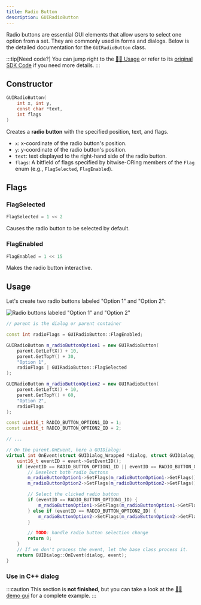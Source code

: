 ```yaml
---
title: Radio Button
description: GUIRadioButton
---
```


Radio buttons are essential GUI elements that allow users to select one option from a set. They are commonly used in forms and dialogs. Below is the detailed documentation for the `GUIRadioButton` class.

:::tip[Need code?]
You can jump right to the [👨‍💻 Usage](#usage) or refer to its [original SDK Code](https://github.com/SnailMath/hollyhock-2/blob/master/sdk/include/sdk/os/gui/radioButton.hpp) if you need more details.
:::

## Constructor

```c
GUIRadioButton(
    int x, int y,
    const char *text,
    int flags
)
```

Creates a **radio button** with the specified position, text, and flags.

- `x`: x-coordinate of the radio button's position.
- `y`: y-coordinate of the radio button's position.
- `text`: text displayed to the right-hand side of the radio button.
- `flags`: A bitfield of flags specified by bitwise-ORing members of the `Flag` enum (e.g., `FlagSelected`, `FlagEnabled`).

## Flags

### FlagSelected

```c++
FlagSelected = 1 << 2
```

Causes the radio button to be selected by default.

### FlagEnabled

```c++
FlagEnabled = 1 << 15
```

Makes the radio button interactive.

## Usage

Let's create two radio buttons labeled "Option 1" and "Option 2":

![Radio buttons labeled "Option 1" and "Option 2"](/wiki/img/gui/radiobutton_options.png)

```c++
// parent is the dialog or parent container

const int radioFlags = GUIRadioButton::FlagEnabled;

GUIRadioButton m_radioButtonOption1 = new GUIRadioButton(
    parent.GetLeftX() + 10,
    parent.GetTopY() + 30,
    "Option 1",
    radioFlags | GUIRadioButton::FlagSelected
);

GUIRadioButton m_radioButtonOption2 = new GUIRadioButton(
    parent.GetLeftX() + 10,
    parent.GetTopY() + 60,
    "Option 2",
    radioFlags
);

const uint16_t RADIO_BUTTON_OPTION1_ID = 1;
const uint16_t RADIO_BUTTON_OPTION2_ID = 2;

// ...

// On the parent.OnEvent, here a GUIDialog:
virtual int OnEvent(struct GUIDialog_Wrapped *dialog, struct GUIDialog_OnEvent_Data *event) {
    uint16_t eventID = event->GetEventID();
    if (eventID == RADIO_BUTTON_OPTION1_ID || eventID == RADIO_BUTTON_OPTION2_ID) {
        // Deselect both radio buttons
        m_radioButtonOption1->SetFlags(m_radioButtonOption1->GetFlags() & ~GUIRadioButton::FlagSelected);
        m_radioButtonOption2->SetFlags(m_radioButtonOption2->GetFlags() & ~GUIRadioButton::FlagSelected);

        // Select the clicked radio button
        if (eventID == RADIO_BUTTON_OPTION1_ID) {
            m_radioButtonOption1->SetFlags(m_radioButtonOption1->GetFlags() | GUIRadioButton::FlagSelected);
        } else if (eventID == RADIO_BUTTON_OPTION2_ID) {
            m_radioButtonOption2->SetFlags(m_radioButtonOption2->GetFlags() | GUIRadioButton::FlagSelected);
        }

        // TODO: handle radio button selection change
        return 0;
    }
    // If we don't process the event, let the base class process it.
    return GUIDialog::OnEvent(dialog, event);
}
```

### Use in C++ dialog

:::caution
This section is **not finished**, but you can take a look at the [👨‍💻 demo gui](https://github.com/SnailMath/hollyhock-2/blob/04a4c086e1145a89d79dfe65158558398da6d8b1/demos/demo_gui/main.cpp#L21) for a complete example.
:::
